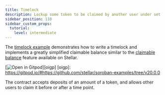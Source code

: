 ```yaml
---
title: Timelock
description: Lockup some token to be claimed by another user under set conditions.
sidebar_position: 110
sidebar_custom_props:
  tutorial:
    level: intermediate
---
```


<head>
  <title>
    Lockup some token to be claimed by another user under set conditions
  </title>
  <meta charSet="utf-8" />
  <meta
    property="og:title"
    content="Write a timelock implementing a claimable balance."
  />
  <meta
    property="og:description"
    content="Write a timelock that implements a simplified claimable balance feature that accepts a deposit of an amount of a token and allows other users to claim it."
  />
  <link
    rel="canonical"
    href="https://soroban.stellar.org/docs/tutorials/timelock"
  />
</head>

The [timelock example] demonstrates how to write a timelock and implements a
greatly simplified claimable balance similar to the [claimable balance] feature
available on Stellar.

[![Open in Gitpod](https://gitpod.io/button/open-in-gitpod.svg)][oigp]
[oigp]: https://gitpod.io/#https://github.com/stellar/soroban-examples/tree/v20.0.0

The contract accepts deposits of an amount of a token, and allows other users
to claim it before or after a time point.

[timelock example]: https://github.com/stellar/soroban-examples/tree/v20.0.0/timelock
[claimable balance]: https://developers.stellar.org/docs/glossary/claimable-balance
